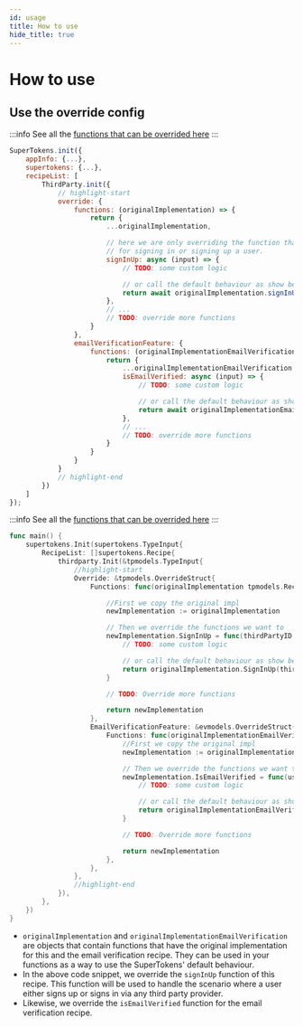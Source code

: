 ```yaml
---
id: usage
title: How to use
hide_title: true
---
```



# How to use

## Use the override config

<BackendSDKTabs>
<TabItem value="nodejs">

:::info
See all the [functions that can be overrided here](https://supertokens.io/docs/nodejs/interfaces/recipe_thirdparty.RecipeInterface.html)
:::

```jsx
SuperTokens.init({
    appInfo: {...},
    supertokens: {...},
    recipeList: [
        ThirdParty.init({
            // highlight-start
            override: {
                functions: (originalImplementation) => {
                    return {
                        ...originalImplementation,

                        // here we are only overriding the function that's responsible
                        // for signing in or signing up a user.
                        signInUp: async (input) => {
                            // TODO: some custom logic

                            // or call the default behaviour as show below
                            return await originalImplementation.signInUp(input);
                        },
                        // ...
                        // TODO: override more functions
                    }
                },
                emailVerificationFeature: {
                    functions: (originalImplementationEmailVerification) => {
                        return {
                            ...originalImplementationEmailVerification,
                            isEmailVerified: async (input) => {
                                // TODO: some custom logic

                                // or call the default behaviour as show below
                                return await originalImplementationEmailVerification.isEmailVerified(input);
                            },
                            // ...
                            // TODO: override more functions
                        }
                    }
                }
            }
            // highlight-end
        })
    ]
});
```
</TabItem>
<TabItem value="go">

:::info
See all the [functions that can be overrided here](/docs/golang/thirdparty/override/functions)
:::

```go
func main() {
	supertokens.Init(supertokens.TypeInput{
		RecipeList: []supertokens.Recipe{
			thirdparty.Init(&tpmodels.TypeInput{
				//highlight-start
				Override: &tpmodels.OverrideStruct{
					Functions: func(originalImplementation tpmodels.RecipeInterface) tpmodels.RecipeInterface {

						//First we copy the original impl
						newImplementation := originalImplementation

						// Then we override the functions we want to
						newImplementation.SignInUp = func(thirdPartyID, thirdPartyUserID string, email tpmodels.EmailStruct) (tpmodels.SignInUpResponse, error) {
							// TODO: some custom logic

							// or call the default behaviour as show below
							return originalImplementation.SignInUp(thirdPartyID, thirdPartyUserID, email)
						}

						// TODO: Override more functions

						return newImplementation
					},
					EmailVerificationFeature: &evmodels.OverrideStruct{
						Functions: func(originalImplementationEmailVerification evmodels.RecipeInterface) evmodels.RecipeInterface {
							//First we copy the original impl
							newImplementation := originalImplementationEmailVerification

							// Then we override the functions we want to
							newImplementation.IsEmailVerified = func(userID, email string) (bool, error) {
								// TODO: some custom logic

								// or call the default behaviour as show below
								return originalImplementationEmailVerification.IsEmailVerified(userID, email)
							}

							// TODO: Override more functions

							return newImplementation
						},
					},
				},
				//highlight-end
			}),
		},
	})
}
```
</TabItem>
</BackendSDKTabs>

- `originalImplementation` and `originalImplementationEmailVerification` are objects that contain functions that have the original implementation for this and the email verification recipe. They can be used in your functions as a way to use the SuperTokens' default behaviour.
- In the above code snippet, we override the `signInUp` function of this recipe. This function will be used to handle the scenario where a user either signs up or signs in via any third party provider.
- Likewise, we override the `isEmailVerified` function for the email verification recipe.